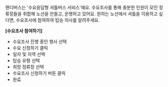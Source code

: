 핸디버스는 '수요응답형 셔틀버스 서비스'예요. 수요조사를 통해 충분한 인원이 모인 정류장들을 취합해 노선을 만들고, 운행하고 있어요. 원하는 노선에서 셔틀을 이용하고 싶다면, 수요조사에 참여하여 탑승 의사를 알려주세요.

**[수요조사 참여하기]**
- 수요조사 진행 중인 행사 선택
- 수요 신청하기 클릭
- 일자 및 지역 선택
- 탑승 유형 선택
- 희망 정류장 선택
- 수요조사 신청하기 버튼 클릭
- 완료